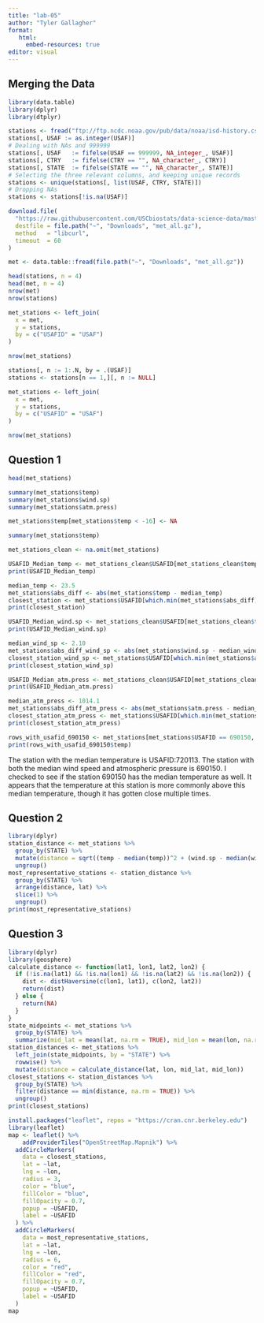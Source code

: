 ```yaml
---
title: "lab-05"
author: "Tyler Gallagher"
format:
   html:
     embed-resources: true
editor: visual
---
```


## Merging the Data

```r
library(data.table)
library(dplyr)
library(dtplyr)
```

```r
stations <- fread("ftp://ftp.ncdc.noaa.gov/pub/data/noaa/isd-history.csv")
stations[, USAF := as.integer(USAF)]
# Dealing with NAs and 999999
stations[, USAF   := fifelse(USAF == 999999, NA_integer_, USAF)]
stations[, CTRY   := fifelse(CTRY == "", NA_character_, CTRY)]
stations[, STATE  := fifelse(STATE == "", NA_character_, STATE)]
# Selecting the three relevant columns, and keeping unique records
stations <- unique(stations[, list(USAF, CTRY, STATE)])
# Dropping NAs
stations <- stations[!is.na(USAF)]
```

```r
download.file(
  "https://raw.githubusercontent.com/USCbiostats/data-science-data/master/02_met/met_all.gz",
  destfile = file.path("~", "Downloads", "met_all.gz"),
  method   = "libcurl",
  timeout  = 60
)

met <- data.table::fread(file.path("~", "Downloads", "met_all.gz"))
```

```r
head(stations, n = 4)
head(met, n = 4)
nrow(met)
nrow(stations)
```

```r
met_stations <- left_join(
  x = met,
  y = stations,
  by = c("USAFID" = "USAF")
)
```

```r
nrow(met_stations)
```

```r
stations[, n := 1:.N, by = .(USAF)]
stations <- stations[n == 1,][, n := NULL]
```

```r
met_stations <- left_join(
  x = met,
  y = stations,
  by = c("USAFID" = "USAF")
)
```

```r
nrow(met_stations)
```

## Question 1

```r
head(met_stations)
```

```r
summary(met_stations$temp)
summary(met_stations$wind.sp)
summary(met_stations$atm.press)
```

```r
met_stations$temp[met_stations$temp < -16] <- NA
```

```r
summary(met_stations$temp)
```

```r
met_stations_clean <- na.omit(met_stations)
```

```r
USAFID_Median_temp <- met_stations_clean$USAFID[met_stations_clean$temp == 23.5]
print(USAFID_Median_temp)
```

```r
median_temp <- 23.5
met_stations$abs_diff <- abs(met_stations$temp - median_temp)
closest_station <- met_stations$USAFID[which.min(met_stations$abs_diff)]
print(closest_station)
```

```r
USAFID_Median_wind.sp <- met_stations_clean$USAFID[met_stations_clean$temp == 2.10]
print(USAFID_Median_wind.sp)
```

```r
median_wind_sp <- 2.10
met_stations$abs_diff_wind_sp <- abs(met_stations$wind.sp - median_wind_sp)
closest_station_wind_sp <- met_stations$USAFID[which.min(met_stations$abs_diff_wind_sp)]
print(closest_station_wind_sp)
```

```r
USAFID_Median_atm.press <- met_stations_clean$USAFID[met_stations_clean$temp == 1014.1]
print(USAFID_Median_atm.press)
```

```r
median_atm_press <- 1014.1
met_stations$abs_diff_atm_press <- abs(met_stations$atm.press - median_atm_press)
closest_station_atm_press <- met_stations$USAFID[which.min(met_stations$abs_diff_atm_press)]
print(closest_station_atm_press)
```

```r
rows_with_usafid_690150 <- met_stations[met_stations$USAFID == 690150, ]
print(rows_with_usafid_690150$temp)
```

The station with the median temperature is USAFID:720113. The station with both the median wind speed and atmospheric pressure is 690150. I checked to see if the station 690150 has the median temperature as well. It appears that the temperature at this station is more commonly above this median temperature, though it has gotten close multiple times.

## Question 2

```r
library(dplyr)
station_distance <- met_stations %>%
  group_by(STATE) %>%
  mutate(distance = sqrt((temp - median(temp))^2 + (wind.sp - median(wind.sp))^2 + (atm.press - median(atm.press))^2)) %>%
  ungroup()
most_representative_stations <- station_distance %>%
  group_by(STATE) %>%
  arrange(distance, lat) %>%
  slice(1) %>%
  ungroup()
print(most_representative_stations)
```

## Question 3

```r
library(dplyr)
library(geosphere)
calculate_distance <- function(lat1, lon1, lat2, lon2) {
  if (!is.na(lat1) && !is.na(lon1) && !is.na(lat2) && !is.na(lon2)) {
    dist <- distHaversine(c(lon1, lat1), c(lon2, lat2))
    return(dist)
  } else {
    return(NA)
  }
}
state_midpoints <- met_stations %>%
  group_by(STATE) %>%
  summarize(mid_lat = mean(lat, na.rm = TRUE), mid_lon = mean(lon, na.rm = TRUE))
station_distances <- met_stations %>%
  left_join(state_midpoints, by = "STATE") %>%
  rowwise() %>%
  mutate(distance = calculate_distance(lat, lon, mid_lat, mid_lon))
closest_stations <- station_distances %>%
  group_by(STATE) %>%
  filter(distance == min(distance, na.rm = TRUE)) %>%
  ungroup()
print(closest_stations)
```

```r
install.packages("leaflet", repos = "https://cran.cnr.berkeley.edu")
library(leaflet)
map <- leaflet() %>%
    addProviderTiles("OpenStreetMap.Mapnik") %>%
  addCircleMarkers(
    data = closest_stations,
    lat = ~lat,
    lng = ~lon,
    radius = 3, 
    color = "blue",  
    fillColor = "blue", 
    fillOpacity = 0.7,
    popup = ~USAFID,  
    label = ~USAFID  
  ) %>%
  addCircleMarkers(
    data = most_representative_stations,
    lat = ~lat,
    lng = ~lon,
    radius = 6, 
    color = "red",
    fillColor = "red",
    fillOpacity = 0.7,
    popup = ~USAFID,  
    label = ~USAFID  
  )
map
```
